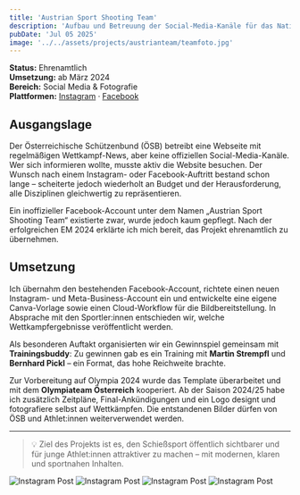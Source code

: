 ```yaml
---
title: 'Austrian Sport Shooting Team'
description: 'Aufbau und Betreuung der Social-Media-Kanäle für das Nationalteam im Sportschießen – inklusive Content Creation, Fotografie und Design.'
pubDate: 'Jul 05 2025'
image: '../../assets/projects/austrianteam/teamfoto.jpg'
---
```


**Status:** Ehrenamtlich  
**Umsetzung:** ab März 2024  
**Bereich:** Social Media & Fotografie  
**Plattformen:** [Instagram](https://www.instagram.com/austrian.sportshooting.team) · [Facebook](https://www.facebook.com/p/Austrian-Sport-Shooting-Team-100063777090860/)

## Ausgangslage

Der Österreichische Schützenbund (ÖSB) betreibt eine Webseite mit regelmäßigen Wettkampf-News, aber keine offiziellen Social-Media-Kanäle. Wer sich informieren wollte, musste aktiv die Website besuchen. Der Wunsch nach einem Instagram- oder Facebook-Auftritt bestand schon lange – scheiterte jedoch wiederholt an Budget und der Herausforderung, alle Disziplinen gleichwertig zu repräsentieren.

Ein inoffizieller Facebook-Account unter dem Namen „Austrian Sport Shooting Team“ existierte zwar, wurde jedoch kaum gepflegt. Nach der erfolgreichen EM 2024 erklärte ich mich bereit, das Projekt ehrenamtlich zu übernehmen.

## Umsetzung

Ich übernahm den bestehenden Facebook-Account, richtete einen neuen Instagram- und Meta-Business-Account ein und entwickelte eine eigene Canva-Vorlage sowie einen Cloud-Workflow für die Bildbereitstellung. In Absprache mit den Sportler:innen entschieden wir, welche Wettkampfergebnisse veröffentlicht werden.

Als besonderen Auftakt organisierten wir ein Gewinnspiel gemeinsam mit **Trainingsbuddy**: Zu gewinnen gab es ein Training mit **Martin Strempfl** und **Bernhard Pickl** – ein Format, das hohe Reichweite brachte.

Zur Vorbereitung auf Olympia 2024 wurde das Template überarbeitet und mit dem **Olympiateam Österreich** kooperiert. Ab der Saison 2024/25 habe ich zusätzlich Zeitpläne, Final-Ankündigungen und ein Logo designt und fotografiere selbst auf Wettkämpfen. Die entstandenen Bilder dürfen von ÖSB und Athlet:innen weiterverwendet werden.

---

> 💡 Ziel des Projekts ist es, den Schießsport öffentlich sichtbarer und für junge Athlet:innen attraktiver zu machen – mit modernen, klaren und sportnahen Inhalten.



<div class="post-image-grid">
    <Image src={InstaPost1} alt="Instagram Post" />
    <Image src={InstaPost2} alt="Instagram Post" />
    <Image src={InstaPost3} alt="Instagram Post" />
    <Image src={InstaPost4} alt="Instagram Post" />


</div>
